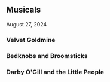 
## Musicals

August 27, 2024

<Steps>

### Velvet Goldmine
 
### Bedknobs and Broomsticks
 
### Darby O'Gill and the Little People
 
</Steps>